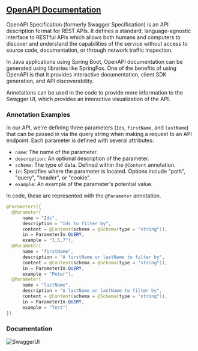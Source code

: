 ## [OpenAPI Documentation](/architecture/components/swagger)

OpenAPI Specification (formerly Swagger Specification) is an API description format for REST APIs. It defines a standard, language-agnostic interface to RESTful APIs which allows both humans and computers to discover and understand the capabilities of the service without access to source code, documentation, or through network traffic inspection.

In Java applications using Spring Boot, OpenAPI documentation can be generated using libraries like SpringFox. One of the benefits of using OpenAPI is that it provides interactive documentation, client SDK generation, and API discoverability.

Annotations can be used in the code to provide more information to the Swagger UI, which provides an interactive visualization of the API.

### Annotation Examples

In our API, we're defining three parameters (`Ids`, `firstName`, and `lastName`) that can be passed in via the query string when making a request to an API endpoint. Each parameter is defined with several attributes:

- `name`: The name of the parameter.
- `description`: An optional description of the parameter.
- `schema`: The type of data. Defined within the `@Content` annotation.
- `in`: Specifies where the parameter is located. Options include "path", "query", "header", or "cookie".
- `example`: An example of the parameter's potential value.

In code, these are represented with the `@Parameter` annotation.

```java copy
@Parameters({
  @Parameter(
      name = "Ids",
      description = "Ids to filter by",
      content = @Content(schema = @Schema(type = "string")),
      in = ParameterIn.QUERY,
      example = "1,5,7"),
  @Parameter(
      name = "firstName",
      description = "A firstName or lastName to filter by",
      content = @Content(schema = @Schema(type = "string")),
      in = ParameterIn.QUERY,
      example = "Peter"),
  @Parameter(
      name = "lastName",
      description = "A lastName or lastName to filter by",
      content = @Content(schema = @Schema(type = "string")),
      in = ParameterIn.QUERY,
      example = "Test")
})
```

### Documentation

![SwaggerUI](public/images/swaggerapi.png)


